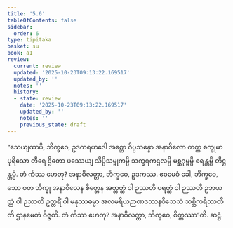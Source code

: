 ```yaml
---
title: '5.6'
tableOfContents: false
sidebar:
  order: 6
type: tipitaka
basket: su
book: a1
review:
  current: review
  updated: '2025-10-23T09:13:22.169517'
  updated_by: ''
  notes: ''
  history:
  - state: review
    date: '2025-10-23T09:13:22.169517'
    updated_by: ''
    notes: ''
    previous_state: draft
---
```



<ReviewStatus review={frontmatter.review} showDetails={true} />

<HypothesisAnnotation frontmatter={frontmatter} />

<DynamicBreadcrumb />

<Division number="46" book="a1" e="ch" v="15" p="8">

<Paragraph number="97" book="a1">
“သေယျထာပိ, ဘိက္ခဝေ, ဥဒကရဟဒေါ အစ္ဆော ဝိပ္ပသန္နော အနာဝိလော တတ္ထ စက္ခုမာ ပုရိသော တီရေ ဌိတော ပဿေယျ သိပ္ပိသမ္ဗုကမ္ပိ သက္ခရကဌလမ္ပိ မစ္ဆဂုမ္ဗမ္ပိ စရန္တမ္ပိ တိဋ္ဌန္တမ္ပိ. တံ ကိဿ ဟေတု? အနာဝိလတ္တာ, ဘိက္ခဝေ, ဥဒကဿ. ဧဝမေဝံ ခေါ, ဘိက္ခဝေ, သော ဝတ ဘိက္ခု အနာဝိလေန စိတ္တေန အတ္တတ္ထံ ဝါ ဉဿတိ ပရတ္ထံ ဝါ ဉဿတိ ဥဘယတ္ထံ ဝါ ဉဿတိ ဥတ္တရိံ ဝါ မနုဿဓမ္မာ အလမရိယဉာဏဒဿနဝိသေသံ သစ္ဆိကရိဿတီတိ ဌာနမေတံ ဝိဇ္ဇတိ. တံ ကိဿ ဟေတု? အနာဝိလတ္တာ, ဘိက္ခဝေ, စိတ္တဿာ”တိ.

</Paragraph>
</Division>

<Paragraph number="98" type="center" book="a1">
ဆဋ္ဌံ.
</Paragraph>